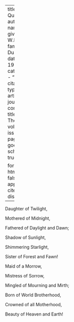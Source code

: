 
---
title: 'The Quadroon'
author:
  - name:
      given: W.E.B.
      family: Du Bois
date: May 1911
categories: 
  - ""
citation: 
  type: article-journal
  container-title: The Crisis
  volume: 3
  issue: 1
  page: 1
google-scholar: true

format:
  html:
    toc: false
    appendix-cite-as: display
---



<div class="poem">
<p class = "verse">Daughter of Twilight,</p>
<p class = "verse">Mothered of Midnight,</p>
<p class = "verse">Fathered of Daylight and Dawn;</p>
<p class = "verse indent">Shadow of Sunlight,</p>
<p class = "verse indent">Shimmering Starlight,</p>
<p class = "verse indent">Sister of Forest and Fawn!</p>
</div>
<div class="poem">
<p class = "verse">Maid of a Morrow,</p>
<p class = "verse">Mistress of Sorrow,</p>
<p class = "verse">Mingled of Mourning and Mirth;</p>
<p class = "verse indent">Born of World Brotherhood,</p>
<p class = "verse indent">Crowned of all Motherhood,</p>
<p class = "verse indent">Beauty of Heaven and Earth!</p>
</div>


